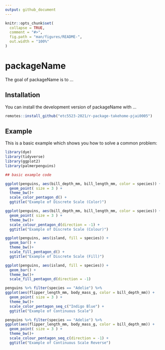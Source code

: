 ```yaml
---
output: github_document
---
```


<!-- README.md is generated from README.Rmd. Please edit that file -->

```r
knitr::opts_chunk$set(
  collapse = TRUE,
  comment = "#>",
  fig.path = "man/figures/README-",
  out.width = "100%"
)
```

# packageName

<!-- badges: start -->
<!-- badges: end -->

The goal of packageName is to ...

## Installation

You can install the development version of packageName with ...

```r
remotes::install_github("etc5523-2021/r-package-takehome-pjai0005")
```

## Example

This is a basic example which shows you how to solve a common problem:

```r

library(dye)
library(tidyverse)
library(ggplot2)
library(palmerpenguins)

## basic example code

ggplot(penguins, aes(bill_depth_mm, bill_length_mm, color = species)) +
  geom_point( size = 3 ) +
  theme_bw()+
  scale_color_pentagon_d() +
  ggtitle("Example of Discrete Scale (Color)")

ggplot(penguins, aes(bill_depth_mm, bill_length_mm, color = species)) +
  geom_point( size = 3 ) +
  theme_bw()+
  scale_colour_pentagon_d(direction = -1) +
  ggtitle("Example of Discrete Scale (Colour)")

```
```r
ggplot(penguins, aes(island, fill = species)) +
  geom_bar() +
  theme_bw()+
  scale_fill_pentagon_d() +
  ggtitle("Example of Discrete Scale (Fill)")

ggplot(penguins, aes(island, fill = species)) +
  geom_bar() +
  theme_bw()+
  scale_fill_pentagon_d(direction = -1) 
```


```r
penguins %>% filter(species == "Adelie") %>%
ggplot(aes(flipper_length_mm, body_mass_g, color = bill_depth_mm)) +
  geom_point( size = 3 ) +
  theme_bw()+
  scale_color_pentagon_seq_c("Indigo Blue") +
  ggtitle("Example of Continuous Scale")

penguins %>% filter(species == "Adelie") %>%
ggplot(aes(flipper_length_mm, body_mass_g, color = bill_depth_mm)) +
  geom_point( size = 3 ) +
  theme_bw()+
  scale_colour_pentagon_seq_c(direction = -1) +
  ggtitle("Example of Continuous Scale Reverse")

```


